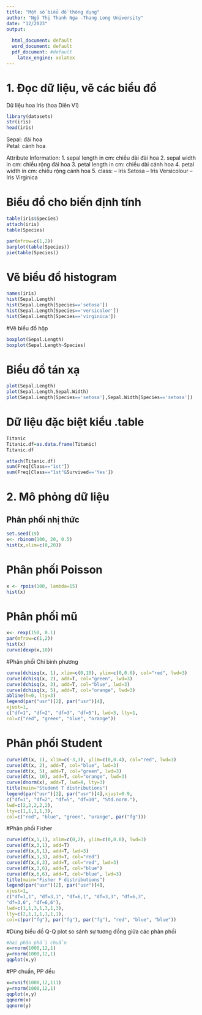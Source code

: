 ```yaml
---
title: "Một số biểu đồ thông dụng"
author: "Ngô Thị Thanh Nga -Thang Long University"
date: "12/2023"
output:
  
  html_document: default
  word_document: default
  pdf_document: #default
    latex_engine: xelatex
---
```

# 1. Đọc dữ liệu, vẽ các biểu đồ
Dữ liệu hoa Iris (hoa Diên Vĩ)
```r
library(datasets)
str(iris)
head(iris)
```
Sepal: đài hoa  
Petal: cánh hoa

Attribute Information:
1. sepal length in cm: chiều dài đài hoa
2. sepal width in cm: chiều rộng đài hoa 
3. petal length in cm: chiều dài cánh hoa 
4. petal width in cm: chiều rộng cánh hoa 
5. class: 
-- Iris Setosa 
-- Iris Versicolour 
-- Iris Virginica

# Biểu đồ cho biến định tính
```r
table(iris$Species)
attach(iris)
table(Species)
```


```r
par(mfrow=c(1,2))
barplot(table(Species))
pie(table(Species))
```

# Vẽ biểu đồ histogram 
```r
names(iris)
hist(Sepal.Length)
hist(Sepal.Length[Species=='setosa'])
hist(Sepal.Length[Species=='versicolor'])
hist(Sepal.Length[Species=='virginica'])
```
#Vẽ biểu đồ hộp
```r
boxplot(Sepal.Length)
boxplot(Sepal.Length~Species)
```

# Biểu đồ tán xạ

```r
plot(Sepal.Length)
plot(Sepal.Length,Sepal.Width)
plot(Sepal.Length[Species=='setosa'],Sepal.Width[Species=='setosa'])
```



# Dữ liệu đặc biệt kiểu .table
```r
Titanic
Titanic.df=as.data.frame(Titanic)
Titanic.df
```
```r
attach(Titanic.df)
sum(Freq[Class=="1st"])
sum(Freq[Class=="1st"&Survived=='Yes'])
```


# 2. Mô phỏng dữ liệu 
## Phân phối nhị thức 
```r
set.seed(19)
x<- rbinom(100, 20, 0.5)
hist(x,xlim=c(0,20))
```
# Phân phối Poisson
```r
x <- rpois(100, lambda=15)
hist(x)
```
# Phân phối mũ
```r
x<- rexp(150, 0.1)
par(mfrow=c(1,2))
hist(x)
curve(dexp(x,10))
```
#Phân phối Chi bình phương
```r
curve(dchisq(x, 1), xlim=c(0,10), ylim=c(0,0.6), col="red", lwd=3)
curve(dchisq(x, 2), add=T, col="green", lwd=3)
curve(dchisq(x, 3), add=T, col="blue", lwd=3)
curve(dchisq(x, 5), add=T, col="orange", lwd=3)
abline(h=0, lty=3)
legend(par("usr")[2], par("usr")[4],
xjust=1,
c("df=1", "df=2", "df=3", "df=5"), lwd=3, lty=1,
col=c("red", "green", "blue", "orange"))

```
# Phân phối Student
```r
curve(dt(x, 1), xlim=c(-3,3), ylim=c(0,0.4), col="red", lwd=3)
curve(dt(x, 2), add=T, col="blue", lwd=3)
curve(dt(x, 5), add=T, col="green", lwd=3)
curve(dt(x, 10), add=T, col="orange", lwd=3)
curve(dnorm(x), add=T, lwd=4, lty=3)
title(main="Student T distributions")
legend(par("usr")[2], par("usr")[4],xjust=0.9,
c("df=1", "df=2", "df=5", "df=10", "Std.norm."),
lwd=c(2,2,2,2,2),
lty=c(1,1,1,1,3),
col=c("red", "blue", "green", "orange", par("fg")))
```
#Phân phối Fisher
```r
curve(df(x,1,1), xlim=c(0,2), ylim=c(0,0.8), lwd=3)
curve(df(x,3,1), add=T)
curve(df(x,6,1), add=T, lwd=3)
curve(df(x,3,3), add=T, col="red")
curve(df(x,6,3), add=T, col="red", lwd=3)
curve(df(x,3,6), add=T, col="blue")
curve(df(x,6,6), add=T, col="blue", lwd=3)
title(main="Fisher F distributions")
legend(par("usr")[2], par("usr")[4],
xjust=1,
c("df=1,1", "df=3,1", "df=6,1", "df=3,3", "df=6,3",
"df=3,6", "df=6,6"),
lwd=c(1,1,3,1,3,1,3),
lty=c(2,1,1,1,1,1,1),
col=c(par("fg"), par("fg"), par("fg"), "red", "blue", "blue"))
```
#Dùng biểu đồ Q-Q plot so sánh sự tương đồng giữa các phân phối
```r
#hai phân phối chuẩn
x=rnorm(1000,12,1)
y=rnorm(1000,12,1)
qqplot(x,y)
```
#PP chuẩn, PP đều
```r
x=runif(1000,12,111)
y=rnorm(1000,12,1)
qqplot(x,y)
qqnorm(x)
qqnorm(y)
```



